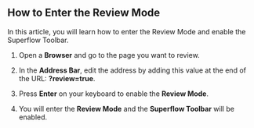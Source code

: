 ## How to Enter the Review Mode

In this article, you will learn how to enter the Review Mode and enable the Superflow Toolbar.

1. Open a **Browser** and go to the page you want to review.



2. In the **Address Bar**, edit the address by adding this value at the end of the URL: **?review=true**.



3. Press **Enter** on your keyboard to enable the **Review Mode**.

4. You will enter the **Review Mode** and the **Superflow Toolbar** will be enabled.
